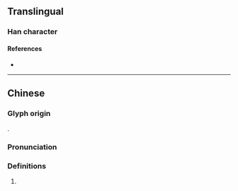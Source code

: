 {{also|𬍛}}
{{character info}}
==Translingual==

===Han character===
{{Han char|rn=96|rad=玉|as=15|sn=19|four=12194|canj=MGVID|ids=⿰𤣩樂}}

====References====
* {{Han ref|kx=0744.290|dkj=21321|dj=1153.120|hdz=21145.060|uh=74C5|ud=29893|bh=F274|bd=62068}}

----

==Chinese==
{{zh-forms|s=𬍛}}

===Glyph origin===
{{Han etym}}
{{Han compound|玉|alt1=|樂|ls=psc|c1=s|c2=p|t1=jade}}.

===Pronunciation===
{{zh-pron
|m=lì
|c=lik1
|mc=y
|oc=y
|ma=
|cat=
}}

===Definitions===
{{zh-hanzi}}

# {{zh-used2|n}}